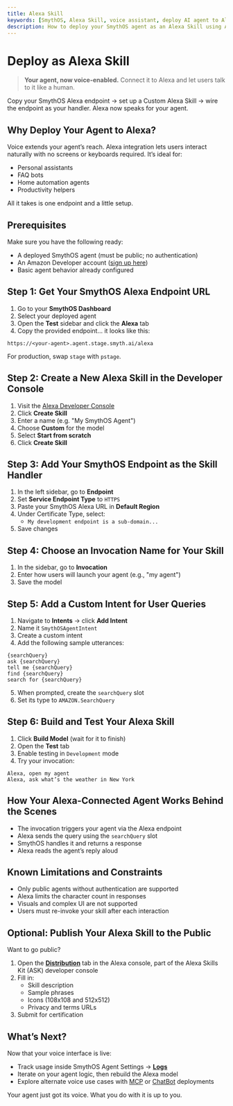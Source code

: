 ```yaml
---
title: Alexa Skill
keywords: [SmythOS, Alexa Skill, voice assistant, deploy AI agent to Alexa, SmythOS Alexa endpoint]
description: How to deploy your SmythOS agent as an Alexa Skill using Amazon Developer Console.
---
```


# Deploy as Alexa Skill

> **Your agent, now voice-enabled.** Connect it to Alexa and let users talk to it like a human.

<InfoCallout title="TL;DR">  Copy your SmythOS Alexa endpoint → set up a Custom Alexa Skill → wire the endpoint as your handler. Alexa now speaks for your agent. </InfoCallout>
<Spacer size="md" /> 
## Why Deploy Your Agent to Alexa?

Voice extends your agent’s reach. Alexa integration lets users interact naturally with no screens or keyboards required. It’s ideal for:

- Personal assistants
- FAQ bots
- Home automation agents
- Productivity helpers

All it takes is one endpoint and a little setup.
<Spacer size="md" /> 
## Prerequisites

Make sure you have the following ready:

- A deployed SmythOS agent (must be public; no authentication)
- An Amazon Developer account ([sign up here](https://developer.amazon.com/alexa))
- Basic agent behavior already configured

<Spacer size="md" /> 

## Step 1: Get Your SmythOS Alexa Endpoint URL

1. Go to your **SmythOS Dashboard**
2. Select your deployed agent
3. Open the **Test** sidebar and click the **Alexa** tab
4. Copy the provided endpoint... it looks like this:

```text
https://<your-agent>.agent.stage.smyth.ai/alexa
```

<InfoCallout> For production, swap `stage` with `pstage`. </InfoCallout>
<Spacer size="md" /> 

## Step 2: Create a New Alexa Skill in the Developer Console

1. Visit the [Alexa Developer Console](https://developer.amazon.com/alexa/console/ask)
2. Click **Create Skill**
3. Enter a name (e.g. "My SmythOS Agent")
4. Choose **Custom** for the model
5. Select **Start from scratch**
6. Click **Create Skill**

<Spacer size="md" /> 

## Step 3: Add Your SmythOS Endpoint as the Skill Handler

1. In the left sidebar, go to **Endpoint**
2. Set **Service Endpoint Type** to `HTTPS`
3. Paste your SmythOS Alexa URL in **Default Region**
4. Under Certificate Type, select:
   - `My development endpoint is a sub-domain...`
5. Save changes

<Spacer size="md" /> 

## Step 4: Choose an Invocation Name for Your Skill

1. In the sidebar, go to **Invocation**
2. Enter how users will launch your agent (e.g., "my agent")
3. Save the model

<Spacer size="md" /> 

## Step 5: Add a Custom Intent for User Queries

1. Navigate to **Intents** → click **Add Intent**
2. Name it `SmythOSAgentIntent`
3. Create a custom intent
4. Add the following sample utterances:

```text
{searchQuery}
ask {searchQuery}
tell me {searchQuery}
find {searchQuery}
search for {searchQuery}
```

5. When prompted, create the `searchQuery` slot
6. Set its type to `AMAZON.SearchQuery`

<Spacer size="md" /> 

## Step 6: Build and Test Your Alexa Skill

1. Click **Build Model** (wait for it to finish)
2. Open the **Test** tab
3. Enable testing in `Development` mode
4. Try your invocation:

```text
Alexa, open my agent
Alexa, ask what’s the weather in New York
```

<Spacer size="md" /> 

## How Your Alexa-Connected Agent Works Behind the Scenes

- The invocation triggers your agent via the Alexa endpoint
- Alexa sends the query using the `searchQuery` slot
- SmythOS handles it and returns a response
- Alexa reads the agent’s reply aloud

<Spacer size="md" /> 

## Known Limitations and Constraints

- Only public agents without authentication are supported
- Alexa limits the character count in responses
- Visuals and complex UI are not supported
- Users must re-invoke your skill after each interaction

<Spacer size="md" /> 

## Optional: Publish Your Alexa Skill to the Public

Want to go public?

1. Open the **[Distribution](https://developer.amazon.com/en-US/docs/alexa/devconsole/about-the-developer-console.html)** tab in the Alexa console, part of the Alexa Skills Kit (ASK) developer console
2. Fill in:
   - Skill description
   - Sample phrases
   - Icons (108x108 and 512x512)
   - Privacy and terms URLs
3. Submit for certification

<PromptCard prompt="Connect your public SmythOS agent to Alexa by using the HTTPS endpoint and defining a searchQuery intent." />

<Spacer size="md" /> 

## What’s Next?

Now that your voice interface is live:

- Track usage inside SmythOS Agent Settings → **[Logs](/docs/agent-studio/manage-agents/logs)**
- Iterate on your agent logic, then rebuild the Alexa model
- Explore alternate voice use cases with [MCP](/docs/agent-deployments/deployments/deploy-as-mcp-server) or [ChatBot](/docs/agent-deployments/deployments/deploy-as-chatbot) deployments

Your agent just got its voice. What you do with it is up to you.
